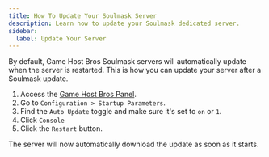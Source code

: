 ```yaml
---
title: How To Update Your Soulmask Server
description: Learn how to update your Soulmask dedicated server.
sidebar:
  label: Update Your Server
---
```


By default, Game Host Bros Soulmask servers will automatically update when the server is restarted. This is how you can update your server after a Soulmask update. 

1. Access the [Game Host Bros Panel](https://panel.gamehostbros.com/).
2. Go to `Configuration > Startup Parameters`.
3. Find the `Auto Update` toggle and make sure it's set to `on` or `1`.
4. Click `Console`
5. Click the `Restart` button. 

The server will now automatically download the update as soon as it starts.